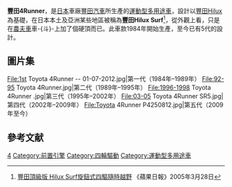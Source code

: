 '''豐田4Runner'''，是[[日本|日本]]車廠[[豐田汽車|豐田汽車]]所生產的[[運動型多用途車|運動型多用途車]]，設計以[[豐田Hilux|豐田Hilux]]為基礎，在日本本土及亞洲某些地區被稱為'''豐田Hilux Surf'''<ref>[http://hk.apple.nextmedia.com/supplement/car/art/20050328/4767401 豐田頂級版 Hilux Surf旋鈕式四驅隨時越野] {{Wayback|url=http://hk.apple.nextmedia.com/supplement/car/art/20050328/4767401 |date=20140523225749 }}《蘋果日報》2005年3月28日</ref>，從外觀上看，只是在[[農夫車|農夫車]]車-{斗}-上加了個硬頂而已。此車款1984年開始生產，至今已有5代的設計。

==圖片集==
<gallery>
File:1st Toyota 4Runner -- 01-07-2012.jpg|第一代（1984年–1989年）
File:92-95 Toyota 4Runner.jpg|第二代（1989年–1995年）
File:1996-1998 Toyota 4Runner .jpg|第三代（1995年–2002年）
File:03-05 Toyota 4Runner SR5.jpg|第四代（2002年–2009年）
File:Toyota 4Runner P4250812.jpg|第五代（2009年至今）
</gallery>

==參考文献==
{{reflist}}

[[Category:豐田車款|4]]
[[Category:前置引擎|Category:前置引擎]]
[[Category:四輪驅動|Category:四輪驅動]]
[[Category:運動型多用途車|Category:運動型多用途車]]